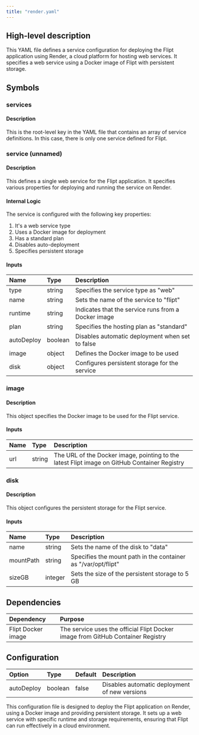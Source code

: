 ```yaml
---
title: "render.yaml"
---
```


## High-level description
This YAML file defines a service configuration for deploying the Flipt application using Render, a cloud platform for hosting web services. It specifies a web service using a Docker image of Flipt with persistent storage.

## Symbols

### services
#### Description
This is the root-level key in the YAML file that contains an array of service definitions. In this case, there is only one service defined for Flipt.

### service (unnamed)
#### Description
This defines a single web service for the Flipt application. It specifies various properties for deploying and running the service on Render.

#### Internal Logic
The service is configured with the following key properties:
1. It's a web service type
2. Uses a Docker image for deployment
3. Has a standard plan
4. Disables auto-deployment
5. Specifies persistent storage

#### Inputs
| Name | Type | Description |
|:-----|:-----|:------------|
| type | string | Specifies the service type as "web" |
| name | string | Sets the name of the service to "flipt" |
| runtime | string | Indicates that the service runs from a Docker image |
| plan | string | Specifies the hosting plan as "standard" |
| autoDeploy | boolean | Disables automatic deployment when set to false |
| image | object | Defines the Docker image to be used |
| disk | object | Configures persistent storage for the service |

### image
#### Description
This object specifies the Docker image to be used for the Flipt service.

#### Inputs
| Name | Type | Description |
|:-----|:-----|:------------|
| url | string | The URL of the Docker image, pointing to the latest Flipt image on GitHub Container Registry |

### disk
#### Description
This object configures the persistent storage for the Flipt service.

#### Inputs
| Name | Type | Description |
|:-----|:-----|:------------|
| name | string | Sets the name of the disk to "data" |
| mountPath | string | Specifies the mount path in the container as "/var/opt/flipt" |
| sizeGB | integer | Sets the size of the persistent storage to 5 GB |

## Dependencies
| Dependency | Purpose |
|:-----------|:--------|
| Flipt Docker image | The service uses the official Flipt Docker image from GitHub Container Registry |

## Configuration
| Option | Type | Default | Description |
|:-------|:-----|:--------|:------------|
| autoDeploy | boolean | false | Disables automatic deployment of new versions |

This configuration file is designed to deploy the Flipt application on Render, using a Docker image and providing persistent storage. It sets up a web service with specific runtime and storage requirements, ensuring that Flipt can run effectively in a cloud environment.